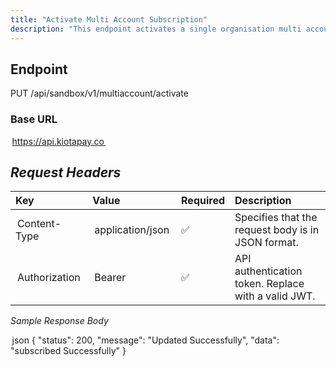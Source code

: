 ```yaml
---
title: "Activate Multi Account Subscription"
description: "This endpoint activates a single organisation multi account subscription    "
---
```


## Endpoint

PUT /api/sandbox/v1/multiaccount/activate

### Base URL

⁠ https://api.kiotapay.co ⁠

## *Request Headers*

| Key             | Value                 | Required | Description                                                        |
| :-------------- | :-------------------- | :------- | :----------------------------------------------------------------- |
| ⁠ Content-Type ⁠  | ⁠ application/json ⁠    | ✅        | Specifies that the request body is in JSON format.                 |
| ⁠ Authorization ⁠ | ⁠ Bearer <your-token> ⁠ | ✅        | API authentication token. Replace ⁠ <your-token> ⁠ with a valid JWT. |

*Sample Response Body*

⁠ json
{
    "status": 200,
    "message": "Updated Successfully",
    "data": "subscribed Successfully"
}
 ⁠